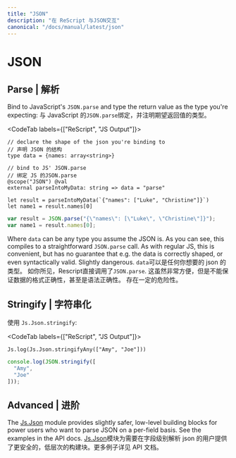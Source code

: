 ```yaml
---
title: "JSON"
description: "在 ReScript 与JSON交互"
canonical: "/docs/manual/latest/json"
---
```


# JSON

## Parse | 解析

Bind to JavaScript's `JSON.parse` and type the return value as the type you're expecting:
与 JavaScript 的`JSON.parse`绑定，并注明期望返回值的类型。

<CodeTab labels={["ReScript", "JS Output"]}>

```res example
// declare the shape of the json you're binding to
// 声明 JSON 的结构
type data = {names: array<string>}

// bind to JS' JSON.parse
// 绑定 JS 的JSON.parse
@scope("JSON") @val
external parseIntoMyData: string => data = "parse"

let result = parseIntoMyData(`{"names": ["Luke", "Christine"]}`)
let name1 = result.names[0]
```
```js
var result = JSON.parse("{\"names\": [\"Luke\", \"Christine\"]}");
var name1 = result.names[0];
```

</CodeTab>

Where `data` can be any type you assume the JSON is. As you can see, this compiles to a straightforward `JSON.parse` call. As with regular JS, this is convenient, but has no guarantee that e.g. the data is correctly shaped, or even syntactically valid. Slightly dangerous.
`data`可以是任何你想要的 json 的类型。 如你所见，Rescript直接调用了`JSON.parse`.  这虽然非常方便，但是不能保证数据的格式正确性，甚至是语法正确性。 存在一定的危险性。

## Stringify | 字符串化

使用 `Js.Json.stringify`:

<CodeTab labels={["ReScript", "JS Output"]}>

```res example
Js.log(Js.Json.stringifyAny(["Amy", "Joe"]))
```
```js
console.log(JSON.stringify([
  "Amy",
  "Joe"
]));
```

</CodeTab>

## Advanced | 进阶

The [Js.Json](api/js/json) module provides slightly safer, low-level building blocks for power users who want to parse JSON on a per-field basis. See the examples in the API docs.
[Js.Json](api/js/json)模块为需要在字段级别解析 json 的用户提供了更安全的，低层次的构建块。更多例子详见 API 文档。
